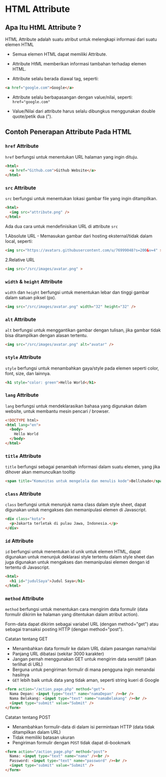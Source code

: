 # HTML Attribute

## Apa Itu HtML Attribute ?

HTML Attribute adalah suatu atribut untuk melengkapi informasi dari suatu elemen HTML

- Semua elemen HTML dapat memiliki Attribute.

- Attribute HtML memberikan informasi tambahan terhadap elemen HTML.

- Attribute selalu berada diawal tag, seperti:

```html
<a href="google.com">Google</a>

```
- Attribute selalu berbapasangan dengan value/nilai, seperti: `href="google.com"`

- Value/Nilai dari attribute harus selalu dibungkus menggunakan double quote/petik dua (").

## Contoh Penerapan Attribute Pada HTML

### `href`  **Attribute**

`href` berfungsi untuk menentukan URL halaman yang ingin dituju.

```html
<html>
  <a href="Github.com">Github Website</a>
</html>

```
### **`src`** **Attribute**

`src` berfungsi untuk menentukan lokasi gambar file yang ingin ditampilkan.

```html
<html>
  <img src="attribute.png" />
</html>
```

Ada dua cara untuk mendefinisikan URL di attribute `src`

1.Absolute URL - Memasukan gambar dari hosting eksternal/tidak dalam local, seperti:

```html
<img src="https://avatars.githubusercontent.com/u/76999048?s=200&v=4" >

```
2.Relative URL

```html
<img src="/src/images/avatar.png" >

```
### **`width`** & **`height`** **Attribute**

`width` dan `height` berfungsi untuk menentukan lebar dan tinggi gambar dalam satuan piksel (px).

```html
<img src="/src/images/avatar.png" width="32" height="32" />
```

### **`alt`** **Attribute**

`alt` berfungsi untuk menggantikan gambar dengan tulisan, jika gambar tidak bisa ditampilkan dengan alasan tertentu.

```html
<img src="/src/images/avatar.png" alt="avatar" />
```

### **`style`** **Attribute**

`style` berfungsi untuk menambahkan gaya/style pada elemen seperti color, font, size, dan lainnya.

```html
<h1 style="color: green">Hello World</h1>
```
### **`lang`** **Attribute**

`lang` berfungsi untuk mendeklarasikan bahasa yang digunakan dalam website, untuk membantu mesin pencari / browser.

```html
<!DOCTYPE html>
<html lang="en">
  <body>
    Hello World
  </body>
</html>
```

### **`title`** **Attribute**

`title` berfungsi sebagai penambah informasi dalam suatu elemen, yang jika dihover akan memunculkan tooltip

```html
<span title="Komunitas untuk mengelola dan menulis kode">Bellshade</span>
```

### **`class`** **Attribute**

`class` berfungsi untuk menunjuk nama class dalam style sheet, dapat digunakan untuk mengakses dan memanipulasi elemen di Javascript.

```html
<div class="kota">
  <p>Jakarta terletak di pulau Jawa, Indonesia.</p>
</div>
```

### **`id`** **Attribute**

`id` berfungsi untuk menentukan id unik untuk elemen HTML, dapat digunakan untuk menunjuk deklarasi style tertentu dalam style sheet dan juga digunakan untuk mengakses dan memanipulasi elemen dengan id tertentu di Javascript.

```html
<html>
  <h1 id="judulSaya">Judul Saya</h1>
</html>
```

### **`method`** **Attribute**

`method` berfungsi untuk menentukan cara mengirim data formulir (data formulir dikirim ke halaman yang ditentukan dalam atribut action).

Form-data dapat dikirim sebagai variabel URL (dengan method="get") atau sebagai transaksi posting HTTP (dengan method="post").

Catatan tentang GET

- Menambahkan data formulir ke dalam URL dalam pasangan nama/nilai
- Panjang URL dibatasi (sekitar 3000 karakter)
- Jangan pernah menggunakan GET untuk mengirim data sensitif! (akan terlihat di URL)
- Berguna untuk pengiriman formulir di mana pengguna ingin menandai hasilnya
- `GET` lebih baik untuk data yang tidak aman, seperti string kueri di Google

```html
<form action="/action_page.php" method="get">
  Nama Depan: <input type="text" name="namaDepan" /><br />
  Nama Belakang: <input type="text" name="namaBelakang" /><br />
  <input type="submit" value="Submit" />
</form>
```

Catatan tentang POST

- Menambahkan formulir-data di dalam isi permintaan HTTP (data tidak ditampilkan dalam URL)
- Tidak memiliki batasan ukuran
- Pengiriman formulir dengan `POST` tidak dapat di-bookmark

```html
<form action="/action_page.php" method="post">
  Nama: <input type="text" name="nama" /><br />
  Password: <input type="text" name="password" /><br />
  <input type="submit" value="Submit" />
</form>
```
